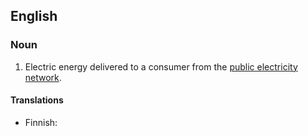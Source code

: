 ==English==

===Noun===
{{infl|en|noun|head=[[grid]] [[electricity]]}}

# Electric energy delivered to a consumer from the [[w:public electricity network|public electricity network]].

====Translations====
{{top}}
* Finnish: {{t|fi|verkkosähkö}}
{{mid}}
{{bottom}}